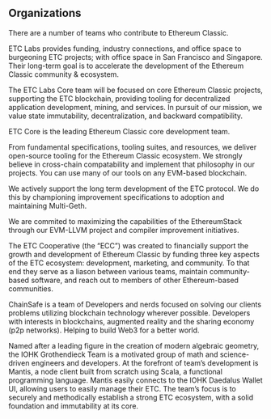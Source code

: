 
## Organizations

There are a number of teams who contribute to Ethereum Classic.

<LinkSection title="ETC Labs" to="https://etclabs.org/">

<team-image src="./etc-labs.png" alt="ETC Labs" />

ETC Labs provides funding, industry connections, and office space to burgeoning ETC projects; with office space in San Francisco and Singapore. Their long-term goal is to accelerate the development of the Ethereum Classic community & ecosystem.

The ETC Labs Core team will be focused on core Ethereum Classic projects, supporting the ETC blockchain, providing tooling for decentralized application development, mining, and services. In pursuit of our mission, we value state immutability, decentralization, and backward compatibility.
</LinkSection>

<LinkSection title="ETC Core" to="https://etccore.io/">

ETC Core is the leading Ethereum Classic core development team.

From fundamental specifications, tooling suites, and resources, we deliver open-source tooling for the Ethereum Classic ecosystem. We strongly believe in cross-chain compatability and implement that philosophy in our projects. You can use many of our tools on any EVM-based blockchain.

We actively support the long term development of the ETC protocol. We do this by championing improvement specifications to adoption and maintaining Multi-Geth.

We are commited to maximizing the capabilities of the EthereumStack through our EVM-LLVM project and compiler improvement initiatives.
</LinkSection>

<LinkSection title="ETC Cooperative" to="https://www.etccooperative.org/">

<team-image src="./etc-coop.png" alt="ETC Cooperative" />

The ETC Cooperative (the “ECC”) was created to financially support the growth and development of Ethereum Classic by funding three key aspects of the ETC ecosystem: development, marketing, and community. To that end they serve as a liason between various teams, maintain community-based software, and reach out to members of other Ethereum-based communities.
</LinkSection>

<LinkSection title="ChainSafe" to="https://chainsafe.io/">

<team-image src="./chainsafe.png" alt="Chainsafe" />

ChainSafe is a team of Developers and nerds focused on solving our clients problems utilizing blockchain technology wherever possible. Developers with interests in blockchains, augmented reality and the sharing economy (p2p networks). Helping to build Web3 for a better world.
</LinkSection>

<LinkSection title="IOHK (Grothendieck)" to="https://iohk.io/projects/ethereum-classic/">

<team-image src="./iohk.png" alt="IOHK Grothendieck" />

Named after a leading figure in the creation of modern algebraic geometry, the IOHK Grothendieck Team is a motivated group of math and science-driven engineers and developers. At the forefront of team’s development is Mantis, a node client built from scratch using Scala, a functional programming language. Mantis easily connects to the IOHK Daedalus Wallet UI, allowing users to easily manage their ETC. The team’s focus is to securely and methodically establish a strong ETC ecosystem, with a solid foundation and immutability at its core.
</LinkSection>
